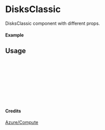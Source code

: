 
<Meta of={DisksClassic} title="Azure/Compute/DisksClassic" />

# DisksClassic

DisksClassic component with different props.

#### Example

<Canvas of={DisksClassic.Primary} />

## Usage

```ts
import { DisksClassic } from "yadl-ui";

const Example = () => {
  return (
      <DisksClassic />
  );
};

export default Example;
```

#### Credits
[Azure/Compute](https://learn.microsoft.com/en-us/azure/architecture/icons/)
